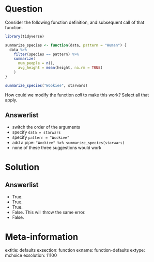Question
========

Consider the following function definition, and subsequent call of that function. 

```r
library(tidyverse)

summarize_species <- function(data, pattern = "Human") {
  data %>%
    filter(species == pattern) %>%
    summarize(
      num_people = n(),
      avg_height = mean(height, na.rm = TRUE)
    )
}

summarize_species("Wookiee", starwars)
```

How could we modify the function *call* to make this work? Select all that apply. 

Answerlist
----------
* switch the order of the arguments
* specify `data = starwars`
* specify `pattern = "Wookiee"`
* add a pipe: `"Wookiee" %>% summarize_species(starwars)`
* none of these three suggestions would work

Solution
========

Answerlist
----------
* True.
* True.
* True.
* False. This will throw the same error. 
* False.

Meta-information
================
extitle: defaults
exsection: function
exname: function-defaults
extype: mchoice
exsolution: 11100
